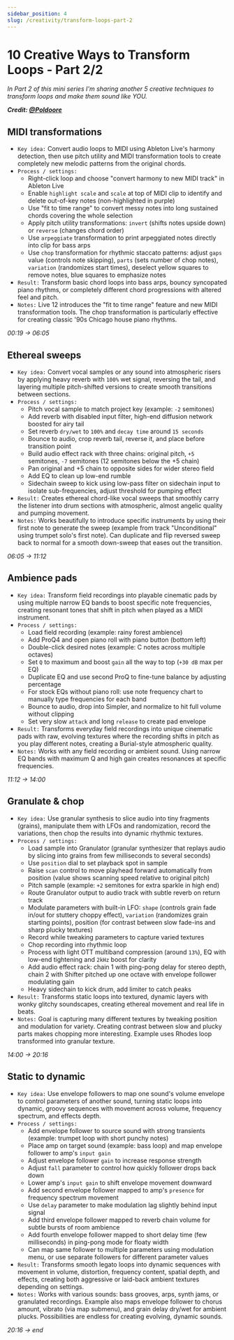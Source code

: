 ```yaml
---
sidebar_position: 4
slug: /creativity/transform-loops-part-2
---
```


# 10 Creative Ways to Transform Loops - Part 2/2

<i>In Part 2 of this mini series I'm sharing another 5 creative techniques to transform loops and make them sound like YOU.</i>

***Credit: [@Poldoore](https://www.youtube.com/channel/UC0sL7gqDMe_ggIzEkkdTsug)***


## MIDI transformations

- `Key idea:` Convert audio loops to MIDI using Ableton Live's harmony detection, then use pitch utility and MIDI transformation tools to create completely new melodic patterns from the original chords.
- `Process / settings:`
  - Right-click loop and choose "convert harmony to new MIDI track" in Ableton Live
  - Enable `highlight scale` and `scale` at top of MIDI clip to identify and delete out-of-key notes (non-highlighted in purple)
  - Use "fit to time range" to convert messy notes into long sustained chords covering the whole selection
  - Apply pitch utility transformations: `invert` (shifts notes upside down) or `reverse` (changes chord order)
  - Use `arpeggiate` transformation to print arpeggiated notes directly into clip for bass arps
  - Use `chop` transformation for rhythmic staccato patterns: adjust `gaps` value (controls note skipping), `parts` (sets number of chop notes), `variation` (randomizes start times), deselect yellow squares to remove notes, blue squares to emphasize notes
- `Result:` Transform basic chord loops into bass arps, bouncy syncopated piano rhythms, or completely different chord progressions with altered feel and pitch.
- `Notes:` Live 12 introduces the "fit to time range" feature and new MIDI transformation tools. The chop transformation is particularly effective for creating classic '90s Chicago house piano rhythms.

*00:19 → 06:05*
<VideoPlayer videoId="2t5tMdKzuhs" overlay={midi_transformations} timeSec={19} />

## Ethereal sweeps

- `Key idea:` Convert vocal samples or any sound into atmospheric risers by applying heavy reverb with `100%` wet signal, reversing the tail, and layering multiple pitch-shifted versions to create smooth transitions between sections.
- `Process / settings:`
  - Pitch vocal sample to match project key (example: `-2` semitones)
  - Add reverb with disabled input filter, high-end diffusion network boosted for airy tail
  - Set reverb `dry/wet` to `100%` and `decay time` around `15 seconds`
  - Bounce to audio, crop reverb tail, reverse it, and place before transition point
  - Build audio effect rack with three chains: original pitch, `+5` semitones, `-7` semitones (12 semitones below the +5 chain)
  - Pan original and +5 chain to opposite sides for wider stereo field
  - Add EQ to clean up low-end rumble
  - Sidechain sweep to kick using low-pass filter on sidechain input to isolate sub-frequencies, adjust threshold for pumping effect
- `Result:` Creates ethereal chord-like vocal sweeps that smoothly carry the listener into drum sections with atmospheric, almost angelic quality and pumping movement.
- `Notes:` Works beautifully to introduce specific instruments by using their first note to generate the sweep (example from track "Unconditional" using trumpet solo's first note). Can duplicate and flip reversed sweep back to normal for a smooth down-sweep that eases out the transition.

*06:05 → 11:12*
<VideoPlayer videoId="2t5tMdKzuhs" overlay={ethereal_sweeps} timeSec={365} />

## Ambience pads

- `Key idea:` Transform field recordings into playable cinematic pads by using multiple narrow EQ bands to boost specific note frequencies, creating resonant tones that shift in pitch when played as a MIDI instrument.
- `Process / settings:`
  - Load field recording (example: rainy forest ambience)
  - Add ProQ4 and open piano roll with piano button (bottom left)
  - Double-click desired notes (example: C notes across multiple octaves)
  - Set `Q` to maximum and boost `gain` all the way to top (`+30 dB` max per EQ)
  - Duplicate EQ and use second ProQ to fine-tune balance by adjusting percentage
  - For stock EQs without piano roll: use note frequency chart to manually type frequencies for each band
  - Bounce to audio, drop into Simpler, and normalize to hit full volume without clipping
  - Set very slow `attack` and long `release` to create pad envelope
- `Result:` Transforms everyday field recordings into unique cinematic pads with raw, evolving textures where the recording shifts in pitch as you play different notes, creating a Burial-style atmospheric quality.
- `Notes:` Works with any field recording or ambient sound. Using narrow EQ bands with maximum Q and high gain creates resonances at specific frequencies.

*11:12 → 14:00*
<VideoPlayer videoId="2t5tMdKzuhs" overlay={ambience_pads} timeSec={672} />

## Granulate & chop

- `Key idea:` Use granular synthesis to slice audio into tiny fragments (grains), manipulate them with LFOs and randomization, record the variations, then chop the results into dynamic rhythmic textures.
- `Process / settings:`
  - Load sample into Granulator (granular synthesizer that replays audio by slicing into grains from few milliseconds to several seconds)
  - Use `position` dial to set playback spot in sample
  - Raise `scan` control to move playhead forward automatically from position (value shows scanning speed relative to original pitch)
  - Pitch sample (example: `+2` semitones for extra sparkle in high end)
  - Route Granulator output to audio track with subtle reverb on return track
  - Modulate parameters with built-in LFO: `shape` (controls grain fade in/out for stuttery choppy effect), `variation` (randomizes grain starting points), position (for contrast between slow fade-ins and sharp plucky textures)
  - Record while tweaking parameters to capture varied textures
  - Chop recording into rhythmic loop
  - Process with light OTT multiband compression (around `13%`), EQ with low-end tightening and `2kHz` boost for clarity
  - Add audio effect rack: chain 1 with ping-pong delay for stereo depth, chain 2 with Shifter pitched up one octave with envelope follower modulating gain
  - Heavy sidechain to kick drum, add limiter to catch peaks
- `Result:` Transforms static loops into textured, dynamic layers with wonky glitchy soundscapes, creating ethereal movement and real life in beats.
- `Notes:` Goal is capturing many different textures by tweaking position and modulation for variety. Creating contrast between slow and plucky parts makes chopping more interesting. Example uses Rhodes loop transformed into granular texture.

*14:00 → 20:16*
<VideoPlayer videoId="2t5tMdKzuhs" overlay={granulate_chop} timeSec={840} />

## Static to dynamic

- `Key idea:` Use envelope followers to map one sound's volume envelope to control parameters of another sound, turning static loops into dynamic, groovy sequences with movement across volume, frequency spectrum, and effects depth.
- `Process / settings:`
  - Add envelope follower to source sound with strong transients (example: trumpet loop with short punchy notes)
  - Place amp on target sound (example: bass loop) and map envelope follower to amp's `input gain`
  - Adjust envelope follower `gain` to increase response strength
  - Adjust `fall` parameter to control how quickly follower drops back down
  - Lower amp's `input gain` to shift envelope movement downward
  - Add second envelope follower mapped to amp's `presence` for frequency spectrum movement
  - Use `delay` parameter to make modulation lag slightly behind input signal
  - Add third envelope follower mapped to reverb chain volume for subtle bursts of room ambience
  - Add fourth envelope follower mapped to short delay time (few milliseconds) in ping-pong mode for floaty width
  - Can map same follower to multiple parameters using modulation menu, or use separate followers for different parameter values
- `Result:` Transforms smooth legato loops into dynamic sequences with movement in volume, distortion, frequency content, spatial depth, and effects, creating both aggressive or laid-back ambient textures depending on settings.
- `Notes:` Works with various sounds: bass grooves, arps, synth jams, or granulated recordings. Example also maps envelope follower to chorus amount, vibrato (via map submenu), and grain delay dry/wet for ambient plucks. Possibilities are endless for creating evolving, dynamic sounds.

*20:16 → end*
<VideoPlayer videoId="2t5tMdKzuhs" overlay={static_to_dynamic} timeSec={1216} />

